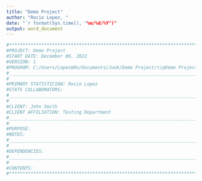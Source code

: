 ```yaml
---
title: "Demo Project"
author: "Rocio Lopez, "
date: "`r format(Sys.time(), "%m/%d/%Y")"
output: word_document
---
```


```r
#******************************************************************************
#PROJECT: Demo Project
#START DATE: December 06, 2022
#VERSION: 1
#PROGRAM: C:/Users/LopezmRo/Documents/Junk/Demo Project/r/pDemo Project_rmd20221206_v1.Rmd
#_____________________________________________________________________________
#
#PRIMARY STATISTICIAN: Rocio Lopez
#STATS COLLABORATORS: 
#_____________________________________________________________________________
#
#CLIENT: John Smith
#CLIENT AFFILIATION: Testing Department
#_____________________________________________________________________________
#
#PURPOSE:
#NOTES: 
#_____________________________________________________________________________
#
#DEPENDENCIES:
#_____________________________________________________________________________
#
#CONTENTS:
#******************************************************************************
```


<!--
# Customize your R template by either creating a .basefile.Rmd file in your
# /home/username directory or by modifying the basefile.Rmd file found in the
# templates folder of the library installation. To find the location of this file
# run `system.file("templates", package = "startProject")` in R.
# You can add R code and documentation that will appear here. 
# Leave 1 blank line at the end of basefile.Rmd to avoid warning message.
-->
